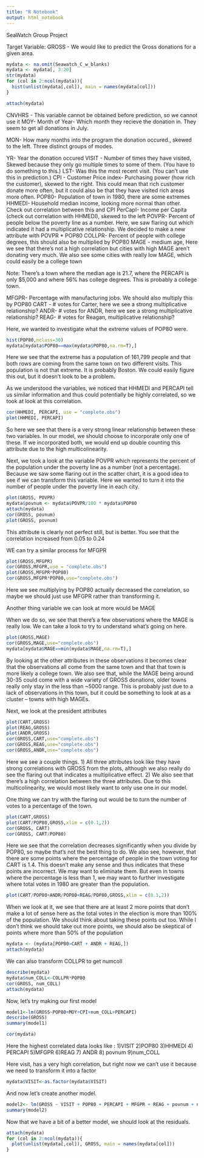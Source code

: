 ```yaml
---
title: "R Notebook"
output: html_notebook
---
```


SeaWatch Group Project

Target Variable: GROSS - We would like to predict the Gross donations for a given area. 

```r
mydata <- na.omit(Seawatch_C_w_blanks)
mydata <- mydata[, 3:20]
str(mydata)
for (col in 2:ncol(mydata)){
  hist(unlist(mydata[,col]), main = names(mydata[col]))
}

attach(mydata)

```

CNVHRS - This variable cannot be obtained before prediction, so we cannot use it
MOY- Month of Year- Which month they recieve the donation in. They seem to get all donations in July.

MON- How many months into the program the donation occured., skewed to the left. Three distinct groups of modes.

YR- Year the donation occured
VISIT - Number of times they have visited, Skewed because they only go multiple times to some of them. (You have to do something to this.)
LST- Was this the most recent visit. (You can't use this in prediction.)
CPI - Customer Price index- Purchasing power (how rich the customer), skewed to the right. This could mean that rich customer donate more often, but it could also be that they have visited rich areas more often. 
POP80- Population of town in 1980, there are some extremes
HHMEDI- Household median income, looking more normal than other. Check out correlation between this and CPI
PerCapI- Income per Capita (check out correlation with HHMEDI), skewed to the left 
POVPR- Percent of people below the poverty line as a number. Here, we saw flaring out which indicated it had a multiplicative relationship. We decided to make a new attribute with POVPR * POP80
COLLPR- Percent of people with college degrees, this should also be multiplied by POP80 
MAGE - medium age, Here we see that there's not a high correlation but cities with high MAGE aren't donating very much. We also see some cities with really low MAGE, which could easily be a college town

Note: There's a town where the median age is 21.7, where the PERCAPI is only $5,000 and where 56% has college degrees. This is probably a college town. 

MFGPR- Percentage with manufacturing jobs. We should also multiply this by POP80
CART - # votes for Carter, here we see a strong multiplicative relationship?
ANDR- # votes for ANDR, here we see a strong multiplicative relationship?
REAG- # votes for Reagan, multiplicative relationship?



Here, we wanted to investigate what the extreme values of POP80 were. 
```r
hist(POP80,nclass=30)
mydata[mydata$POP80==max(mydata$POP80,na.rm=T),]
```

Here we see that the extreme has a population of 161,799 people and that both rows are coming from the same town on two different visits. This population is not that extreme. It is probably Boston. We could easily figure this out, but it doesn't look to be a problem. 

As we understood the variables, we noticed that HHMEDI and PERCAPI tell us similar information and thus could potentially be highly correlated, so we took at look at this correlation.
```r
cor(HHMEDI, PERCAPI, use = "complete.obs")
plot(HHMEDI, PERCAPI)
```
So here we see that there is a very strong linear relationship between these two variables. In our model, we should choose to incorporate only one of these. If we incorporated both, we would end up double counting this attribute due to the high multicolinearity. 

Next, we took a look at the variable POVPR which represents the percent of the population under the poverty line as a number (not a percentage). Because we saw some flaring out in the scatter chart, it is a good idea to see if we can transform this variable. Here we wanted to turn it into the number of people under the poverty line in each city. 

```r
plot(GROSS, POVPR)
mydata$povnum <- mydata$POVPR/100 * mydata$POP80
attach(mydata)
cor(GROSS, povnum)
plot(GROSS, povnum)
```
This attribute is clearly not perfect still, but is better. You see that the correlation increased from 0.05 to  0.24

WE can try a similar process for MFGPR

```r
plot(GROSS,MFGPR)
cor(GROSS,MFGPR,use = "complete.obs")
plot(GROSS,MFGPR*POP80)
cor(GROSS,MFGPR*POP80,use="complete.obs")
```
Here we see multiplying by POP80 actually decreased the correlation, so maybe we should just use MFGPR rather than transforming it.

Another thing variable we can look at more would be MAGE 

When we do so, we see that there's a few observations where the MAGE is really low. We can take a look to try to understand what's going on here. 
```r
plot(GROSS,MAGE)
cor(GROSS,MAGE,use="complete.obs")
mydata[mydata$MAGE==min(mydata$MAGE,na.rm=T),]
```
By looking at the other attributes in these observations it becomes clear that the observations all come from the same town and that that town is more likely a college town. We also see that, while the MAGE being around 30-35 could come with a wide variety of GROSS donations, older towns really only stay in the less than ~5000 range. This is probably just due to a lack of observations in this town, but it could be something to look at as a cluster -- towns with high MAGEs. 

Next, we look at the president attributes

```r
plot(CART,GROSS)
plot(REAG,GROSS)
plot(ANDR,GROSS)
cor(GROSS,CART,use="complete.obs")
cor(GROSS,REAG,use="complete.obs")
cor(GROSS,ANDR,use="complete.obs")
```

Here we see a couple things. 1) All three attributes look like they have strong correlations with GROSS from the plots, although we also really do see the flaring out that indicates a multiplicative effect. 
  2) We also see that there's a high correlation between the three attributes. Due to this multicolinearity, we would most likely want to only use one in our model. 
  
  One thing we can try with the flaring out would be to turn the number of votes to a percentage of the town. 
  
```r
plot(CART,GROSS)
plot(CART/POP80,GROSS,xlim = c(0.1,2))
cor(GROSS, CART)
cor(GROSS, CART/POP80)


```
  Here we see that the correlation decreases significantly when you divide by POP80, so maybe that's not the best thing to do. We also see, however, that there are some points where the percentage of people in the town voting for CART is 1.4. This doesn't make any sense and thus indicates that these points are incorrect. We may want to eliminate them. But even in towns where the percentage is less than 1, we may want to further investigate where total votes in 1980 are greater than the population.
```r
plot(CART/POP80+ANDR/POP80+REAG/POP80,GROSS,xlim = c(0.1,2))
```
When we look at it, we see that there are at least 2 more points that don't make a lot of sense here as the total votes in the election is more than 100% of the population. We should think about taking these points out too. While I don't think we should take out more points, we should also be skeptical of points where more than 50% of the population 

```r
mydata <- (mydata[POP80>CART + ANDR + REAG,])
attach(mydata)

```
We can also transform COLLPR to get numcoll
```r
describe(mydata)
mydata$num_COLL<-COLLPR*POP80
cor(GROSS, num_COLL)
attach(mydata)


```
Now, let's try making our first model

```r
model1<-lm(GROSS~POP80+MOY+CPI+num_COLL+PERCAPI)
describe(GROSS)
summary(model1)
```
```r
cor(mydata)
```

Here the highest correlated data looks like :
1)VISIT
2)POP80
3)HHMEDI
4) PERCAPI
5)MFGPR
6)REAG
7) ANDR
8) povnum
9)num_COLL

Here visit, has a very high correlation, but right now we can't use it because we need to transform it into a factor 

```r
mydata$VISIT<-as.factor(mydata$VISIT)
```

And now let's create another model.

```r
model2<- lm(GROSS ~ VISIT + POP80 + PERCAPI + MFGPR + REAG + povnum + num_COLL)
summary(model2)
```

Now that we have a bit of a better model, we should look at the residuals. 

```r
attach(mydata)
for (col in 2:ncol(mydata)){
  plot(unlist(mydata[,col]), GROSS, main = names(mydata[col]))
}


```

